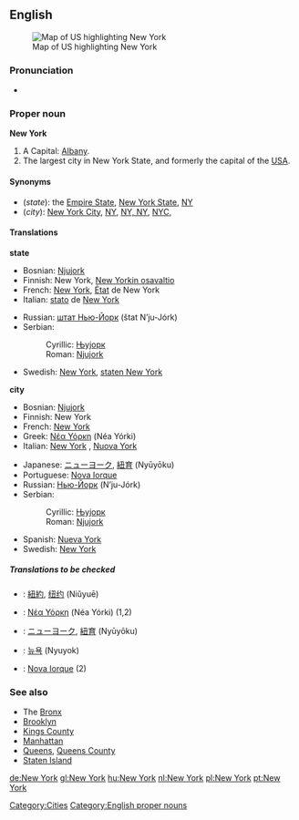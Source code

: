 ==English==
[[Image:map of USA highlighting New York.png|thumb|right|Map of US highlighting New York]]
===Pronunciation===
*{{audio|en-us-New York.ogg|Audio (US)}}

===Proper noun===
{{wikipedia}}
'''New York'''
#A {{USstate}} Capital: [[Albany]].
#The largest city in New York State, and formerly the capital of the [[USA]].

====Synonyms====
*(''state''): the [[Empire State]], [[New York State]], [[NY]]
*(''city''): [[New York City]], [[NY]], [[NY, NY]], [[NYC]],

====Translations====
'''state'''
{{top}}
*Bosnian: [[Njujork#Bosnian|Njujork]] {{m}}
*Finnish: New York, [[New Yorkin osavaltio]]
*French: [[New York#French|New York]], [[état|État]] de New York {{m}}
*Italian: [[stato]] de [[New York#Italian|New York]] {{m}}
{{mid}}
*Russian: [[шт. Нью-Йорк|штат Нью-Йорк]] (štat N’ju-Jórk) {{m}}
*Serbian:
*:Cyrillic: [[Њујорк#Serbian|Њујорк]] {{m}}
*:Roman: [[Njujork#Serbian|Njujork]] {{m}}
*Swedish: [[New York#Swedish|New York]], [[staten New York]]
{{bottom}}

'''city'''
{{top}}
*Bosnian: [[Njujork#Bosnian|Njujork]] {{m}}
*Finnish: New York
*French: [[New York#French|New York]]
*Greek: [[Νέα Υόρκη]] (Néa Yórki) {{f}}
*Italian: [[New York#Italian|New York]] {{f}}, [[Nuova York]] {{f}}
{{mid}}
*Japanese: [[ニューヨーク]], [[紐育]] (Nyūyōku)
*Portuguese: [[Nova Iorque]] {{f}}
*Russian: [[Нью-Йорк]] (N’ju-Jórk) {{m}}
*Serbian:
*:Cyrillic: [[Њујорк#Serbian|Њујорк]] {{m}}
*:Roman: [[Njujork#Serbian|Njujork]] {{m}}
*Spanish: [[Nueva York]] {{f}}
*Swedish: [[New York#Swedish|New York]]
{{bottom}}

=====Translations to be checked=====
<!--Remove this section once all of the translations below have been moved into the tables above.-->
{{checktrans}}

*{{ttbc|Chinese}}: [[紐約]], [[纽约]] (Niǔyuē)
*{{ttbc|Greek}}: [[Νέα Υόρκη]] (Néa Yórki) {{f}} (1,2)
*{{ttbc|Japanese}}: [[ニューヨーク]], [[紐育]] (Nyūyōku)
*{{ttbc|Korean}}: [[뉴욕]] (Nyuyok)
*{{ttbc|Portuguese}}: [[Nova Iorque]] {{f}} (2)

===See also===
*The [[Bronx]]
*[[Brooklyn]]
*[[Kings County]]
*[[Manhattan]]
*[[Queens]], [[Queens County]]
*[[Staten Island]]
<!-- all very interesting, but this are have no linguistic connection:
*[[Wall Street]]
*[[Tri-State Region]]
*[[Statue of Liberty]]
*[[Empire State Building]]
*[[WTC]]
*[[WFC]]
*[[Freedom Tower]]
*[[Ellis Island]]
*[[United Nations]]
*[[Central Park]]
*[[Metropolitan Museum of Art]]
*[[Museum of Modern Art]]
-->

[[Category:Cities]]
[[Category:English proper nouns]]

[[de:New York]]
[[gl:New York]]
[[hu:New York]]
[[nl:New York]]
[[pl:New York]]
[[pt:New York]]